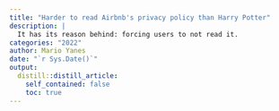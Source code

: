 ```yaml
---
title: "Harder to read Airbnb's privacy policy than Harry Potter"
description: |
  It has its reason behind: forcing users to not read it.
categories: "2022"
author: Mario Yanes
date: "`r Sys.Date()`"
output:
  distill::distill_article:
    self_contained: false
    toc: true
---
```

